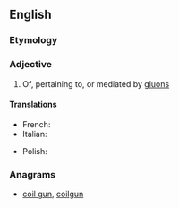 ==English==

===Etymology===
{{suffix|en|gluon|ic}}

===Adjective===
{{en-adj}}

# {{lb|en|physics}} Of, pertaining to, or mediated by [[gluon]]s

====Translations====
{{trans-top|mediated by gluons}}
* French: {{t+|fr|gluonique}}
* Italian: {{t|it|gluonico}}
{{trans-mid}}
* Polish: {{t|pl|gluonowy|m}}
{{trans-bottom}}

===Anagrams===
* [[coil gun#English|coil gun]], [[coilgun#English|coilgun]]